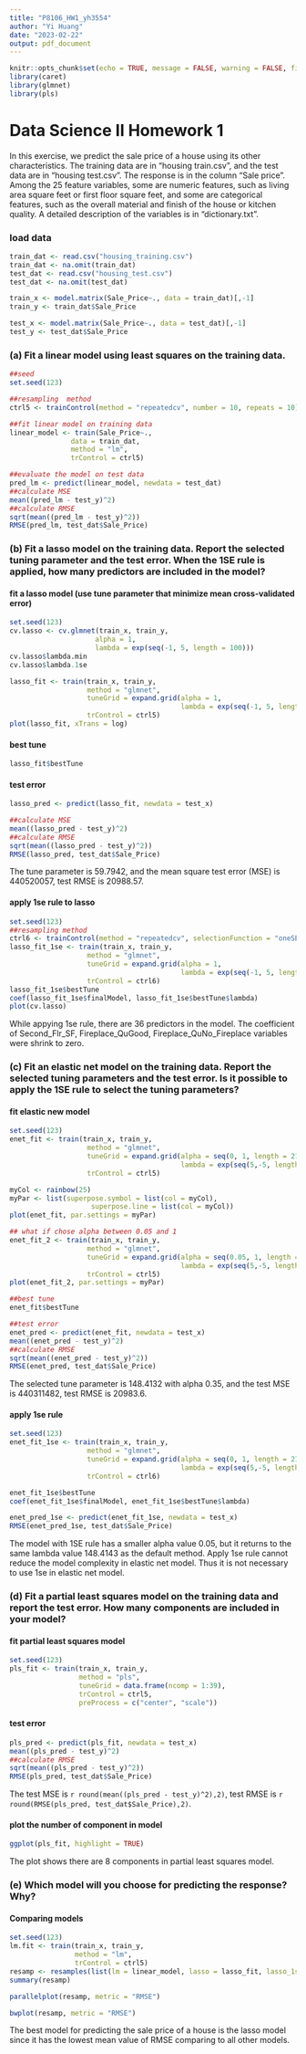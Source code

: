 ```yaml
---
title: "P8106_HW1_yh3554"
author: "Yi Huang"
date: "2023-02-22"
output: pdf_document
---
```


```r
knitr::opts_chunk$set(echo = TRUE, message = FALSE, warning = FALSE, fig.align = "center")
library(caret)
library(glmnet)
library(pls)
```

# Data Science II Homework 1


In this exercise, we predict the sale price of a house using its other characteristics. The training data are in “housing train.csv”, and the test data are in “housing test.csv”. The response is in the column “Sale price”. Among the 25 feature variables, some are numeric features, such as living area square feet or first floor square feet, and some are categorical features, such as the overall material and finish of the house or kitchen quality. A detailed description of the variables is in “dictionary.txt”.


### load data
```r
train_dat <- read.csv("housing_training.csv")
train_dat <- na.omit(train_dat)
test_dat <- read.csv("housing_test.csv") 
test_dat <- na.omit(test_dat)

train_x <- model.matrix(Sale_Price~., data = train_dat)[,-1]
train_y <- train_dat$Sale_Price

test_x <- model.matrix(Sale_Price~., data = test_dat)[,-1]
test_y <- test_dat$Sale_Price
```

### (a) Fit a linear model using least squares on the training data.

```r
##seed
set.seed(123)

##resampling  method
ctrl5 <- trainControl(method = "repeatedcv", number = 10, repeats = 10)

##fit linear model on training data
linear_model <- train(Sale_Price~., 
               data = train_dat, 
               method = "lm", 
               trControl = ctrl5)

##evaluate the model on test data
pred_lm <- predict(linear_model, newdata = test_dat)
##calculate MSE
mean((pred_lm - test_y)^2)
##calculate RMSE
sqrt(mean((pred_lm - test_y)^2)) 
RMSE(pred_lm, test_dat$Sale_Price)
```

### (b) Fit a lasso model on the training data. Report the selected tuning parameter and the test error. When the 1SE rule is applied, how many predictors are included in the model?

#### fit a lasso model (use tune parameter that minimize mean cross-validated error)
```r
set.seed(123)
cv.lasso <- cv.glmnet(train_x, train_y,
                     alpha = 1,
                     lambda = exp(seq(-1, 5, length = 100)))
cv.lasso$lambda.min
cv.lasso$lambda.1se

lasso_fit <- train(train_x, train_y,
                   method = "glmnet",
                   tuneGrid = expand.grid(alpha = 1,
                                          lambda = exp(seq(-1, 5, length = 100))),
                   trControl = ctrl5)
plot(lasso_fit, xTrans = log)
```

#### best tune
```r
lasso_fit$bestTune
```

#### test error
```r
lasso_pred <- predict(lasso_fit, newdata = test_x)

##calculate MSE
mean((lasso_pred - test_y)^2)
##calculate RMSE
sqrt(mean((lasso_pred - test_y)^2)) 
RMSE(lasso_pred, test_dat$Sale_Price)
```

The tune parameter is 59.7942, and the mean square test error (MSE) is 440520057, test RMSE is 20988.57.

#### apply 1se rule to lasso
```r
set.seed(123)
##resampling method
ctrl6 <- trainControl(method = "repeatedcv", selectionFunction = "oneSE", number = 10, repeats = 10)
lasso_fit_1se <- train(train_x, train_y,
                   method = "glmnet",
                   tuneGrid = expand.grid(alpha = 1,
                                          lambda = exp(seq(-1, 5, length = 100))),
                   trControl = ctrl6)
lasso_fit_1se$bestTune
coef(lasso_fit_1se$finalModel, lasso_fit_1se$bestTune$lambda)
plot(cv.lasso)
```

While appying 1se rule, there are 36 predictors in the model. The coefficient of Second_Flr_SF, Fireplace_QuGood, Fireplace_QuNo_Fireplace variables were shrink to zero.


### (c) Fit an elastic net model on the training data. Report the selected tuning parameters and the test error. Is it possible to apply the 1SE rule to select the tuning parameters?

#### fit elastic new model
```r
set.seed(123)
enet_fit <- train(train_x, train_y,
                   method = "glmnet",
                   tuneGrid = expand.grid(alpha = seq(0, 1, length = 21),
                                          lambda = exp(seq(5,-5, length = 100))),
                   trControl = ctrl5)

myCol <- rainbow(25)
myPar <- list(superpose.symbol = list(col = myCol),
                    superpose.line = list(col = myCol))
plot(enet_fit, par.settings = myPar)

## what if chose alpha between 0.05 and 1
enet_fit_2 <- train(train_x, train_y,
                   method = "glmnet",
                   tuneGrid = expand.grid(alpha = seq(0.05, 1, length = 21),
                                          lambda = exp(seq(5,-5, length = 100))),
                   trControl = ctrl5)
plot(enet_fit_2, par.settings = myPar)

##best tune
enet_fit$bestTune

##test error
enet_pred <- predict(enet_fit, newdata = test_x)
mean((enet_pred - test_y)^2)
##calculate RMSE
sqrt(mean((enet_pred - test_y)^2)) 
RMSE(enet_pred, test_dat$Sale_Price)
```

The selected tune parameter is 148.4132 with alpha 0.35, and the test MSE is 440311482, test RMSE is 20983.6.

#### apply 1se rule
```r
set.seed(123)
enet_fit_1se <- train(train_x, train_y,
                   method = "glmnet",
                   tuneGrid = expand.grid(alpha = seq(0, 1, length = 21),
                                          lambda = exp(seq(5,-5, length = 100))),
                   trControl = ctrl6)

enet_fit_1se$bestTune
coef(enet_fit_1se$finalModel, enet_fit_1se$bestTune$lambda)

enet_pred_1se <- predict(enet_fit_1se, newdata = test_x)
RMSE(enet_pred_1se, test_dat$Sale_Price)
```
The model with 1SE rule has a smaller alpha value 0.05, but it returns to the same lambda value 148.4143 as the default method. Apply 1se rule cannot reduce the model complexity in elastic net model. Thus it is not necessary to use 1se in elastic net model.

### (d) Fit a partial least squares model on the training data and report the test error. How many components are included in your model?

#### fit partial least squares model
```r
set.seed(123)
pls_fit <- train(train_x, train_y,
                 method = "pls",
                 tuneGrid = data.frame(ncomp = 1:39),
                 trControl = ctrl5,
                 preProcess = c("center", "scale"))
```

#### test error
```r
pls_pred <- predict(pls_fit, newdata = test_x)
mean((pls_pred - test_y)^2)
##calculate RMSE
sqrt(mean((pls_pred - test_y)^2)) 
RMSE(pls_pred, test_dat$Sale_Price)
```

The test MSE is `r round(mean((pls_pred - test_y)^2),2)`, test RMSE is `r round(RMSE(pls_pred, test_dat$Sale_Price),2)`.

#### plot the number of component in model

```r
ggplot(pls_fit, highlight = TRUE)
```

The plot shows there are 8 components in partial least squares model.


### (e) Which model will you choose for predicting the response? Why?

#### Comparing models
```r
set.seed(123)
lm.fit <- train(train_x, train_y,
                method = "lm",
                trControl = ctrl5)
resamp <- resamples(list(lm = linear_model, lasso = lasso_fit, lasso_1se = lasso_fit_1se, enet = enet_fit, pls = pls_fit))
summary(resamp)

parallelplot(resamp, metric = "RMSE")

bwplot(resamp, metric = "RMSE")
```

The best model for predicting the sale price of a house is the lasso model since it has the lowest mean value of RMSE comparing to all other models.

